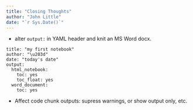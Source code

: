```yaml
---
title: "Closing Thoughts"
author: "John Little"
date: "`r Sys.Date()`"
---
```


- alter `output:` in YAML header and knit an MS Word docx.

```{}
title: "my first notebook"
author: "\u203d"
date: "today's date"
output: 
  html_notebook: 
    toc: yes
    toc_float: yes
  word_document:
    toc: yes  
```


- Affect code chunk outputs:  supress warnings, or show output only, etc.